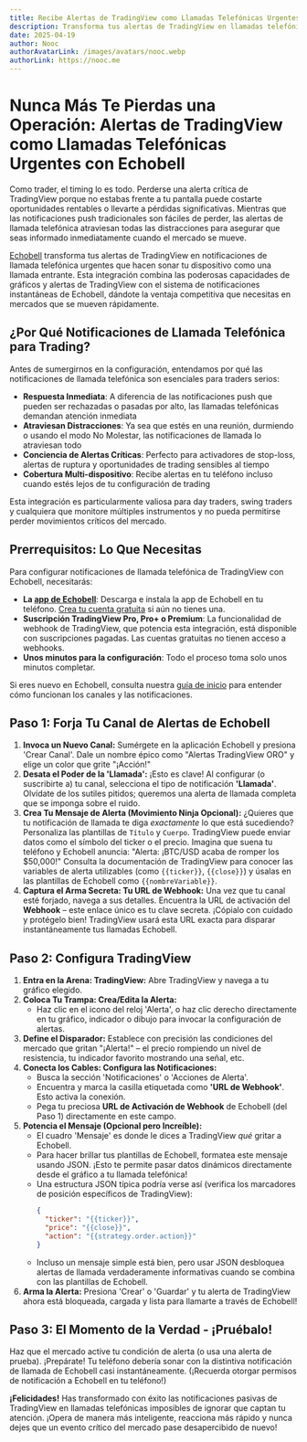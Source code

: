 ```yaml
---
title: Recibe Alertas de TradingView como Llamadas Telefónicas Urgentes
description: Transforma tus alertas de TradingView en llamadas telefónicas inmediatas con Echobell. Nunca más te pierdas oportunidades críticas de trading con notificaciones webhook instantáneas.
date: 2025-04-19
author: Nooc
authorAvatarLink: /images/avatars/nooc.webp
authorLink: https://nooc.me
---
```


# Nunca Más Te Pierdas una Operación: Alertas de TradingView como Llamadas Telefónicas Urgentes con Echobell

Como trader, el timing lo es todo. Perderse una alerta crítica de TradingView porque no estabas frente a tu pantalla puede costarte oportunidades rentables o llevarte a pérdidas significativas. Mientras que las notificaciones push tradicionales son fáciles de perder, las alertas de llamada telefónica atraviesan todas las distracciones para asegurar que seas informado inmediatamente cuando el mercado se mueve.

[Echobell](/) transforma tus alertas de TradingView en notificaciones de llamada telefónica urgentes que hacen sonar tu dispositivo como una llamada entrante. Esta integración combina las poderosas capacidades de gráficos y alertas de TradingView con el sistema de notificaciones instantáneas de Echobell, dándote la ventaja competitiva que necesitas en mercados que se mueven rápidamente.

## ¿Por Qué Notificaciones de Llamada Telefónica para Trading?

Antes de sumergirnos en la configuración, entendamos por qué las notificaciones de llamada telefónica son esenciales para traders serios:

- **Respuesta Inmediata**: A diferencia de las notificaciones push que pueden ser rechazadas o pasadas por alto, las llamadas telefónicas demandan atención inmediata
- **Atraviesan Distracciones**: Ya sea que estés en una reunión, durmiendo o usando el modo No Molestar, las notificaciones de llamada lo atraviesan todo
- **Conciencia de Alertas Críticas**: Perfecto para activadores de stop-loss, alertas de ruptura y oportunidades de trading sensibles al tiempo
- **Cobertura Multi-dispositivo**: Recibe alertas en tu teléfono incluso cuando estés lejos de tu configuración de trading

Esta integración es particularmente valiosa para day traders, swing traders y cualquiera que monitore múltiples instrumentos y no pueda permitirse perder movimientos críticos del mercado.

## Prerrequisitos: Lo Que Necesitas

Para configurar notificaciones de llamada telefónica de TradingView con Echobell, necesitarás:

- **La [app de Echobell](https://apps.apple.com/app/id6743597198)**: Descarga e instala la app de Echobell en tu teléfono. [Crea tu cuenta gratuita](/docs/what-is-echobell) si aún no tienes una.
- **Suscripción TradingView Pro, Pro+ o Premium**: La funcionalidad de webhook de TradingView, que potencia esta integración, está disponible con suscripciones pagadas. Las cuentas gratuitas no tienen acceso a webhooks.
- **Unos minutos para la configuración**: Todo el proceso toma solo unos minutos completar.

Si eres nuevo en Echobell, consulta nuestra [guía de inicio](/docs/what-is-echobell) para entender cómo funcionan los canales y las notificaciones.

## Paso 1: Forja Tu Canal de Alertas de Echobell

1.  **Invoca un Nuevo Canal:** Sumérgete en la aplicación Echobell y presiona 'Crear Canal'. Dale un nombre épico como "Alertas TradingView ORO" y elige un color que grite "¡Acción!"
2.  **Desata el Poder de la 'Llamada':** ¡Esto es clave! Al configurar (o suscribirte a) tu canal, selecciona el tipo de notificación **'Llamada'**. Olvídate de los sutiles pitidos; queremos una alerta de llamada completa que se imponga sobre el ruido.
3.  **Crea Tu Mensaje de Alerta (Movimiento Ninja Opcional):** ¿Quieres que tu notificación de llamada te diga _exactamente_ lo que está sucediendo? Personaliza las plantillas de `Título` y `Cuerpo`. TradingView puede enviar datos como el símbolo del ticker o el precio. Imagina que suena tu teléfono y Echobell anuncia: "Alerta: ¡BTC/USD acaba de romper los $50,000!" Consulta la documentación de TradingView para conocer las variables de alerta utilizables (como `{{ticker}}`, `{{close}}`) y úsalas en las plantillas de Echobell como `{{nombreVariable}}`.
4.  **Captura el Arma Secreta: Tu URL de Webhook:** Una vez que tu canal esté forjado, navega a sus detalles. Encuentra la URL de activación del **Webhook** – este enlace único es tu clave secreta. ¡Cópialo con cuidado y protégelo bien! TradingView usará esta URL exacta para disparar instantáneamente tus llamadas Echobell.

## Paso 2: Configura TradingView

1.  **Entra en la Arena: TradingView:** Abre TradingView y navega a tu gráfico elegido.
2.  **Coloca Tu Trampa: Crea/Edita la Alerta:**
    - Haz clic en el icono del reloj 'Alerta', o haz clic derecho directamente en tu gráfico, indicador o dibujo para invocar la configuración de alertas.
3.  **Define el Disparador:** Establece con precisión las condiciones del mercado que gritan "¡Alerta!" – el precio rompiendo un nivel de resistencia, tu indicador favorito mostrando una señal, etc.
4.  **Conecta los Cables: Configura las Notificaciones:**
    - Busca la sección 'Notificaciones' o 'Acciones de Alerta'.
    - Encuentra y marca la casilla etiquetada como **'URL de Webhook'**. Esto activa la conexión.
    - Pega tu preciosa **URL de Activación de Webhook** de Echobell (del Paso 1) directamente en este campo.
5.  **Potencia el Mensaje (Opcional pero Increíble):**
    - El cuadro 'Mensaje' es donde le dices a TradingView _qué_ gritar a Echobell.
    - Para hacer brillar tus plantillas de Echobell, formatea este mensaje usando JSON. ¡Esto te permite pasar datos dinámicos directamente desde el gráfico a tu llamada telefónica!
    - Una estructura JSON típica podría verse así (verifica los marcadores de posición específicos de TradingView):
      ```json
      {
        "ticker": "{{ticker}}",
        "price": "{{close}}",
        "action": "{{strategy.order.action}}"
      }
      ```
    - Incluso un mensaje simple está bien, pero usar JSON desbloquea alertas de llamada verdaderamente informativas cuando se combina con las plantillas de Echobell.
6.  **Arma la Alerta:** Presiona 'Crear' o 'Guardar' y tu alerta de TradingView ahora está bloqueada, cargada y lista para llamarte a través de Echobell!

## Paso 3: El Momento de la Verdad - ¡Pruébalo!

Haz que el mercado active tu condición de alerta (o usa una alerta de prueba). ¡Prepárate! Tu teléfono debería sonar con la distintiva notificación de llamada de Echobell casi instantáneamente. (¡Recuerda otorgar permisos de notificación a Echobell en tu teléfono!)

**¡Felicidades!** Has transformado con éxito las notificaciones pasivas de TradingView en llamadas telefónicas imposibles de ignorar que captan tu atención. ¡Opera de manera más inteligente, reacciona más rápido y nunca dejes que un evento crítico del mercado pase desapercibido de nuevo!